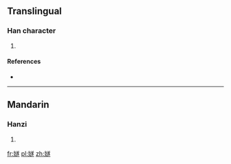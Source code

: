 ==Translingual==

===Han character===
{{Han char|rn=38|rad=女|as=13|sn=16|four=|canj=女卜廿人 (VYTO)|ids=⿰[[女]][[遂]]}}

# {{defn|Han|sort=女13}}

====References====
* {{Han ref|kx=0272.090|dkj=06772|hdz=21084.140|uh=5B18|ud=23320}}

----

==Mandarin==

===Hanzi===
{{cmn-hanzi|pin=[[suì]] ([[sui4]])|wg=sui<sup>4</sup>}}

# {{defn|lang=cmn|sort=女13}}

[[fr:嬘]]
[[pl:嬘]]
[[zh:嬘]]